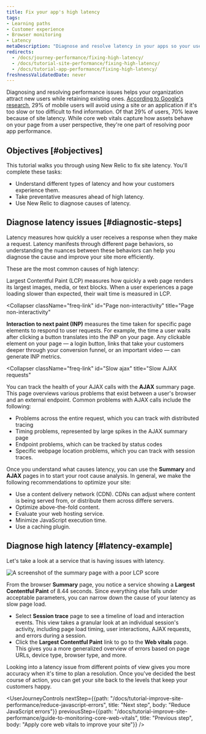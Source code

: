 ```yaml
---
title: Fix your app's high latency
tags:
- Learning paths
- Customer experience
- Browser monitoring
- Latency
metaDescription: "Diagnose and resolve latency in your apps so your users get the most out of their site experience."
redirects:
  - /docs/journey-performance/fixing-high-latency/
  - /docs/tutorial-site-performance/fixing-high-latency/
  - /docs/tutorial-app-performance/fixing-high-latency/
freshnessValidatedDate: never
---
```



Diagnosing and resolving performance issues helps your organization attract new users while retaining existing ones. [According to Google's research](https://think.storage.googleapis.com/images/micromoments-guide-to-winning-shift-to-mobile-download.pdf), 29% of mobile users will avoid using a site or an application if it's too slow or too difficult to find information. Of that 29% of users, 70% leave because of site latency. While core web vitals capture how assets behave on your page from a user perspective, they're one part of resolving poor app performance. 

## Objectives [#objectives]

This tutorial walks you through using New Relic to fix site latency. You'll complete these tasks:

* Understand different types of latency and how your customers experience them.
* Take preventative measures ahead of high latency. 
* Use New Relic to diagnose causes of latency.

## Diagnose latency issues [#diagnostic-steps]

Latency measures how quickly a user receives a response when they make a request. Latency manifests through different page behaviors, so understanding the nuances between these behaviors can help you diagnose the cause and improve your site more efficiently. 

These are the most common causes of high latency:

<CollapserGroup>
  <Collapser
    className="freq-link"
    id="Slow page load"
    title="Slow page load"
  >
Largest Contentful Paint (LCP) measures how quickly a web page renders its largest images, media, or text blocks. When a user experiences a page loading slower than expected, their wait time is measured in LCP. 
  </Collapser>

  <Collapser
    className="freq-link"
    id="Page non-interactivity"
    title="Page non-interactivity"
  >
  <DoNotTranslate>**Interaction to next paint (INP)**</DoNotTranslate> measures the time taken for specific page elements to respond to user requests. For example, the time a user waits after clicking a button translates into the INP on your page. Any clickable element on your page  — a login button, links that take your customers deeper through your conversion funnel, or an important video  — can generate INP metrics. 

  </Collapser>

  <Collapser
    className="freq-link"
    id="Slow ajax"
    title="Slow AJAX requests"
  >

You can track the health of your AJAX calls with the <DoNotTranslate>**AJAX**</DoNotTranslate> summary page. This page overviews various problems that exist between a user's browser and an external endpoint. Common problems with AJAX calls include the following:

* Problems across the entire request, which you can track with distributed tracing
* Timing problems, represented by large spikes in the AJAX summary page
* Endpoint problems, which can be tracked by status codes
* Specific webpage location problems, which you can track with session traces.

</Collapser>

</CollapserGroup>

Once you understand what causes latency, you can use the <DoNotTranslate>**Summary**</DoNotTranslate> and <DoNotTranslate>**AJAX**</DoNotTranslate> pages in <InlinePopover type="browser" /> to start your root cause analysis. In general, we make the following recommendations to optimize your site:

* Use a content delivery network (CDN). CDNs can adjust where content is being served from, or distribute them across differe servers.
* Optimize above-the-fold content.
* Evaluate your web hosting service.
* Minimize JavaScript execution time.
* Use a caching plugin.

## Diagnose high latency [#latency-example]

Let's take a look at a service that is having issues with latency.

<img
  alt="A screenshot of the summary page with a poor LCP score"
  title="Abnormal LCP score"
  src={journeyAbnormalLCP}
/>

From the browser <DoNotTranslate>**Summary**</DoNotTranslate> page, you notice a service showing a <DoNotTranslate>**Largest Contentful Paint**</DoNotTranslate> of 8.44 seconds. Since everything else falls under acceptable parameters, you can narrow down the cause of your latency as slow page load. 

* Select <DoNotTranslate>**Session trace**</DoNotTranslate> page to see a timeline of load and interaction events. This view takes a granular look at an individual session's activity, including page load timing, user interactions, AJAX requests, and errors during a session. 
* Click the <DoNotTranslate>**Largest Contentful Paint**</DoNotTranslate> link to go to the <DoNotTranslate>**Web vitals**</DoNotTranslate> page. This gives you a more generalized overview of errors based on page URLs, device type, browser type, and more. 

Looking into a latency issue from different points of view gives you more accuracy when it's time to plan a resolution. Once you've decided the best course of action, you can get your site back to the levels that keep your customers happy.

<UserJourneyControls
    nextStep={{path: "/docs/tutorial-improve-site-performance/reduce-javascript-errors", title: "Next step", body: "Reduce JavaScript errors"}}
    previousStep={{path: "/docs/tutorial-improve-site-performance/guide-to-monitoring-core-web-vitals", title: "Previous step", body: "Apply core web vitals to improve your site"}}
/>